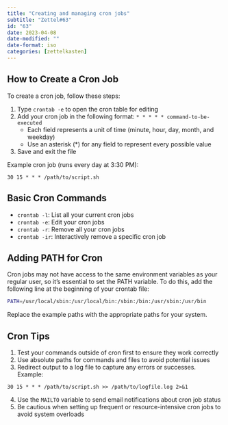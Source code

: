 ```yaml
---
title: "Creating and managing cron jobs"
subtitle: "Zettel#63"
id: "63"
date: 2023-04-08
date-modified: ""
date-format: iso
categories: [zettelkasten]
---
```

## How to Create a Cron Job

To create a cron job, follow these steps:

1. Type `crontab -e` to open the cron table for editing
2. Add your cron job in the following format: `* * * * * command-to-be-executed`
   - Each field represents a unit of time (minute, hour, day, month, and weekday)
   - Use an asterisk (*) for any field to represent every possible value
3. Save and exit the file

Example cron job (runs every day at 3:30 PM):

```
30 15 * * * /path/to/script.sh
```

## Basic Cron Commands

- `crontab -l`: List all your current cron jobs
- `crontab -e`: Edit your cron jobs
- `crontab -r`: Remove all your cron jobs
- `crontab -ir`: Interactively remove a specific cron job

## Adding PATH for Cron

Cron jobs may not have access to the same environment variables as your regular user, so it's essential to set the PATH variable. To do this, add the following line at the beginning of your crontab file:

```bash
PATH=/usr/local/sbin:/usr/local/bin:/sbin:/bin:/usr/sbin:/usr/bin
```

Replace the example paths with the appropriate paths for your system.

## Cron Tips

1. Test your commands outside of cron first to ensure they work correctly
2. Use absolute paths for commands and files to avoid potential issues
3. Redirect output to a log file to capture any errors or successes. Example:

```
30 15 * * * /path/to/script.sh >> /path/to/logfile.log 2>&1
```

4. Use the `MAILTO` variable to send email notifications about cron job status
5. Be cautious when setting up frequent or resource-intensive cron jobs to avoid system overloads
